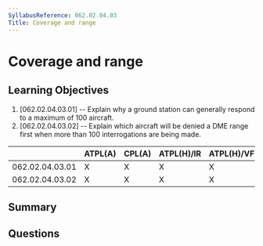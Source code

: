 ```yaml
---
SyllabusReference: 062.02.04.03
Title: Coverage and range
---
```


# Coverage and range

## Learning Objectives

1. [062.02.04.03.01] -- Explain why a ground station can generally respond to a
   maximum of 100 aircraft.
2. [062.02.04.03.02] -- Explain which aircraft will be denied a DME range first
   when more than 100 interrogations are being made.

|                 | ATPL(A) | CPL(A) | ATPL(H)/IR | ATPL(H)/VFR | CPL(H) | IR  | CBIR(A) |
| --------------- | ------- | ------ | ---------- | ----------- | ------ | --- | ------- |
| 062.02.04.03.01 | X       | X      | X          | X           | X      | X   | X       |
| 062.02.04.03.02 | X       | X      | X          | X           | X      | X   | X       |

## Summary

## Questions
